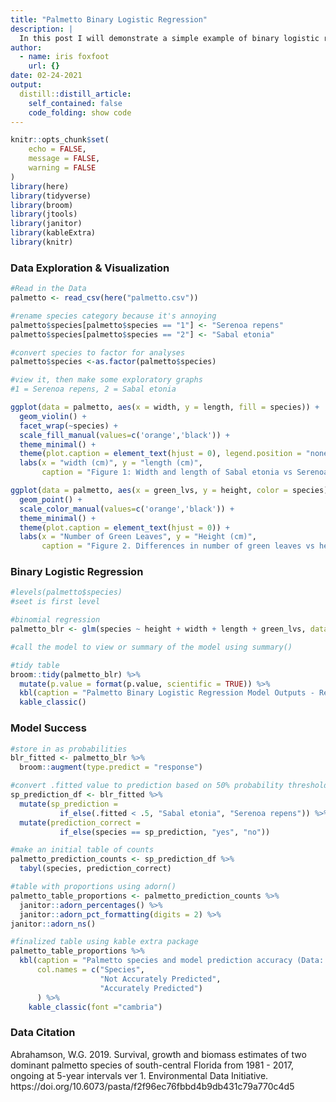 ```yaml
---
title: "Palmetto Binary Logistic Regression"
description: |
  In this post I will demonstrate a simple example of binary logistic regression using data on two palmetto species in florida.
author:
  - name: iris foxfoot
    url: {}
date: 02-24-2021
output:
  distill::distill_article:
    self_contained: false
    code_folding: show code
---
```



```r
knitr::opts_chunk$set(
	echo = FALSE,
	message = FALSE,
	warning = FALSE
)
library(here)
library(tidyverse)
library(broom)
library(jtools)
library(janitor)
library(kableExtra)
library(knitr)
```

### Data Exploration & Visualization
```r
#Read in the Data
palmetto <- read_csv(here("palmetto.csv"))

#rename species category because it's annoying
palmetto$species[palmetto$species == "1"] <- "Serenoa repens"
palmetto$species[palmetto$species == "2"] <- "Sabal etonia"

#convert species to factor for analyses
palmetto$species <-as.factor(palmetto$species)

#view it, then make some exploratory graphs
#1 = Serenoa repens, 2 = Sabal etonia

ggplot(data = palmetto, aes(x = width, y = length, fill = species)) + 
  geom_violin() + 
  facet_wrap(~species) + 
  scale_fill_manual(values=c('orange','black')) +
  theme_minimal() +
  theme(plot.caption = element_text(hjust = 0), legend.position = "none") +
  labs(x = "width (cm)", y = "length (cm)",
       caption = "Figure 1: Width and length of Sabal etonia vs Serenoa repens palmettos in South Central Florida (Data: Abrahamson)\nLength is defined as the widest area of the canopy and width is the widest area of the canpopy perpendicular to the \nlength. From this graph you can see that Sabal etonia has a slightly larger mean length.")

ggplot(data = palmetto, aes(x = green_lvs, y = height, color = species)) + 
  geom_point() + 
  scale_color_manual(values=c('orange','black')) +
  theme_minimal() +
  theme(plot.caption = element_text(hjust = 0)) +
  labs(x = "Number of Green Leaves", y = "Height (cm)",
       caption = "Figure 2. Differences in number of green leaves vs height in Sabal Etonia and Serenoa repens (Data: Abrahamson)\nSerenoa repens tends to have a higher number of green leaves. It is difficult to tell if there is a meaningful difference in \nheight")

```

### Binary Logistic Regression
```r
#levels(palmetto$species)
#seet is first level

#binomial regression
palmetto_blr <- glm(species ~ height + width + length + green_lvs, data = palmetto, family = "binomial")

#call the model to view or summary of the model using summary()

#tidy table
broom::tidy(palmetto_blr) %>%
  mutate(p.value = format(p.value, scientific = TRUE)) %>% 
  kbl(caption = "Palmetto Binary Logistic Regression Model Outputs - Reference Level = Sabal etonia (Data: Abrahamson)") %>% 
  kable_classic()

```

### Model Success
```r
#store in as probabilities
blr_fitted <- palmetto_blr %>% 
  broom::augment(type.predict = "response")

#convert .fitted value to prediction based on 50% probability threshold
sp_prediction_df <- blr_fitted %>% 
  mutate(sp_prediction = 
           if_else(.fitted < .5, "Sabal etonia", "Serenoa repens")) %>% 
  mutate(prediction_correct = 
           if_else(species == sp_prediction, "yes", "no"))

#make an initial table of counts
palmetto_prediction_counts <- sp_prediction_df %>% 
  tabyl(species, prediction_correct)

#table with proportions using adorn()
palmetto_table_proportions <- palmetto_prediction_counts %>% 
  janitor::adorn_percentages() %>% 
  janitor::adorn_pct_formatting(digits = 2) %>% 
janitor::adorn_ns()

#finalized table using kable extra package
palmetto_table_proportions %>%  
  kbl(caption = "Palmetto species and model prediction accuracy (Data: Abrahamson)",
      col.names = c("Species", 
                    "Not Accurately Predicted", 
                    "Accurately Predicted")
      ) %>%
    kable_classic(font ="cambria")
```

### Data Citation
Abrahamson, W.G. 2019. Survival, growth and biomass estimates of two dominant palmetto species of south-central Florida from 1981 - 2017, ongoing at 5-year intervals ver 1. Environmental Data Initiative. https://doi.org/10.6073/pasta/f2f96ec76fbbd4b9db431c79a770c4d5
